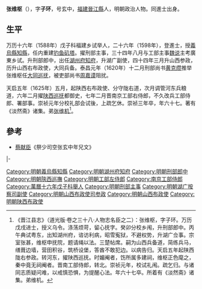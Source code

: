 '''张维枢'''（{{bd|1564年||1630年|}}），字'''子环'''，号玄中，[[福建|福建]][[晉江縣|晉江縣]]人，明朝政治人物。同進士出身。

==生平==
万历十六年（1588年）戊子科福建乡试举人，二十六年（1598年），登進士，授[[義烏縣|義烏縣]][[知縣|知縣]]，任内重建[[钓鱼矶塔|钓鱼矶塔]]。擢刑部主事，三十四年八月与工部主事[[魏说|魏说]]主考廣東乡试。升刑部郎中，出任[[湖州府|湖州府]][[知府|知府]]，升湖广副使，四十四年三月升山西参政，历升山西右布政使，大同兵备。泰昌元年（1620年）十二月刑部尚书[[黄克缵|黄克缵]]推举张维枢任[[大同巡抚|大同巡抚]]，被吏部尚书[[周嘉谟|周嘉谟]]阻扰。

天启五年（1625年）五月，起陕西右布政使、分守陇右道，次月调管河东兵粮道，六年二月擢[[陕西巡抚|陕西巡抚]]都御史，七年二月晋南京工部右侍郎，不久改兵工部侍郎、署部事。崇祯元年分校礼部会试後，上疏乞休。崇祯三年卒，年六十七。著有《淡然斋》诸集。弟[[张维机|张维机]]<ref>《晋江县志》（道光版·卷之三十八·人物志名臣之二）：张维枢，字子环。万历戊戌进士，授义乌令。涤荡烦苛，留心抚字。癸卯分校乡闱，升刑部郎中。丙午典试粤东，出知湖州府，谘访利病，昭雪寃狱，不避权势，升湖广佥事。宗室张甚，维枢申抚院，题请绳以法。三楚帖席。嗣为山西兵备道，简练兵马，缮葺边墙，营田积谷，筑桥设堡，答酋不敢犯边。以病告归。天启五年起陕西陇右参政。转河东，擢陕西巡抚。时媚阉者，饬所属多建祠，维枢正色麾之，秦中竟无祠阉者。晋南工部侍郎，转北。崇祯元年，校试礼闱。疏乞归。与诸同志质疑问难，以戒慎恐惧，为提醒心法。年六十七卒。所着有《淡然斋》诸集。弟维机。</ref>。

==參考==
*[[蔡献臣|蔡献臣]]《祭少司空张玄中年兄文》
{{reflist}}

{{start box}}
{{s-off}}
{{s-before|[[周士英|周士英]]}}
{{s-title|明朝義烏縣知縣|1599年－1604年}}
{{s-after|[[周廷侍|周廷侍]]}}
|-
{{s-before|[[李長庚_(明朝)|李長庚]]}}
{{s-title|[[明朝工部尚書|明朝工部尚書]]|1628年<br>{{small|署}}}}
{{s-after|[[王洽_(明朝)|王洽]]|{{small|署}}}}
{{end box}}

{{明朝人物小作品}}
{{萬曆二十六年戊戌科殿試金榜}}
{{DEFAULTSORT:Zhang张}}
[[Category:明朝義烏縣知縣|Category:明朝義烏縣知縣]]
[[Category:明朝湖州府知府|Category:明朝湖州府知府]]
[[Category:明朝刑部郎中|Category:明朝刑部郎中]]
[[Category:明朝陝西巡撫|Category:明朝陝西巡撫]]
[[Category:明朝工部左侍郎|Category:明朝工部左侍郎]]
[[Category:南京工部侍郎|Category:南京工部侍郎]]
[[Category:萬曆十六年戊子科舉人|Category:萬曆十六年戊子科舉人]]
[[Category:明朝刑部主事|Category:明朝刑部主事]]
[[Category:明朝湖广按察司副使|Category:明朝湖广按察司副使]]
[[Category:明朝山西布政使司参政|Category:明朝山西布政使司参政]]
[[Category:明朝山西布政使|Category:明朝山西布政使]]
[[Category:明朝陕西布政使|Category:明朝陕西布政使]]